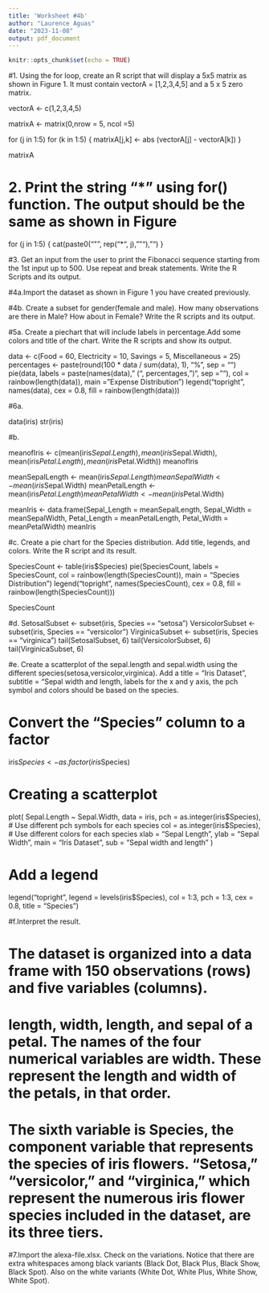 ```yaml
---
title: 'Worksheet #4b'
author: "Laurence Aguas"
date: "2023-11-08"
output: pdf_document
---
```


```r
knitr::opts_chunk$set(echo = TRUE)
```

#1. Using the for loop, create an R script that will display a 5x5 matrix as shown in Figure 1. It must contain vectorA = [1,2,3,4,5] and a 5 x 5 zero matrix.

vectorA <- c(1,2,3,4,5)

matrixA <- matrix(0,nrow = 5, ncol =5)

for (j in 1:5)
  for (k in 1:5)
  {
    matrixA[j,k] <- abs (vectorA[j] - vectorA[k])
  }

matrixA

# 2. Print the string "*" using for() function. The output should be the same as shown in Figure
for (j in 1:5) {
  cat(paste0("\"", rep("*", j), "\""), "\n")
}

#3. Get an input from the user to print the Fibonacci sequence starting from the 1st input up to 500. Use repeat and break statements. Write the R Scripts and its output.


#4a.Import the dataset as shown in Figure 1 you have created previously.


#4b. Create a subset for gender(female and male). How many observations are there in Male? How about in Female? Write the R scripts and its output.


#5a. Create a piechart that will include labels in percentage.Add some colors and title of the chart. Write the R scripts and show its output.

data <- c(Food = 60, Electricity = 10, Savings = 5, Miscellaneous = 25)
percentages <- paste(round(100 * data / sum(data), 1), "%", sep = "")
pie(data, labels = paste(names(data), " (", percentages, ")", sep = ""), col = rainbow(length(data)), main = "Expense Distribution")
legend("topright", names(data), cex = 0.8, fill = rainbow(length(data)))

#6a.


data(iris)
str(iris)

#b.

meanofIris <- c(mean(iris$Sepal.Length), mean(iris$Sepal.Width), mean(iris$Petal.Length), mean(iris$Petal.Width))
meanofIris




meanSepalLength <- mean(iris$Sepal.Length)
meanSepalWidth <- mean(iris$Sepal.Width)
meanPetalLength <- mean(iris$Petal.Length)
meanPetalWidth <- mean(iris$Petal.Width)

meanIris <- data.frame(Sepal_Length = meanSepalLength,
                        Sepal_Width = meanSepalWidth,
                        Petal_Length = meanPetalLength,
                        Petal_Width = meanPetalWidth)
meanIris


#c. Create a pie chart for the Species distribution. Add title, legends, and colors. Write the R script and its result.


SpeciesCount <- table(iris$Species)
pie(SpeciesCount, labels = SpeciesCount, col = rainbow(length(SpeciesCount)), main = "Species Distribution")
legend("topright", names(SpeciesCount), cex = 0.8, fill = rainbow(length(SpeciesCount)))

SpeciesCount

#d.
SetosalSubset <- subset(iris, Species == "setosa")
VersicolorSubset <- subset(iris, Species == "versicolor")
VirginicaSubset <- subset(iris, Species == "virginica")
tail(SetosalSubset, 6)
tail(VersicolorSubset, 6)
tail(VirginicaSubset, 6)

#e. Create a scatterplot of the sepal.length and sepal.width using the different species(setosa,versicolor,virginica). Add a title = “Iris Dataset”, subtitle = “Sepal width and length, labels for the x and y axis, the pch symbol and colors should be based on the species.

# Convert the "Species" column to a factor
iris$Species <- as.factor(iris$Species)

# Creating a scatterplot
plot(
  Sepal.Length ~ Sepal.Width,
  data = iris,
  pch = as.integer(iris$Species),  # Use different pch symbols for each species
  col = as.integer(iris$Species),  # Use different colors for each species
  xlab = "Sepal Length",
  ylab = "Sepal Width",
  main = "Iris Dataset",
  sub = "Sepal width and length"
)

# Add a legend
legend("topright", legend = levels(iris$Species), col = 1:3, pch = 1:3, cex = 0.8, title = "Species")

#f.Interpret the result.

# The dataset is organized into a data frame with 150 observations (rows) and five variables (columns).
# length, width, length, and sepal of a petal. The names of the four numerical variables are width. These represent the length and width of the petals, in that order.
# The sixth variable is Species, the component variable that represents the species of iris flowers. "Setosa," "versicolor," and "virginica," which represent the numerous iris flower species included in the dataset, are its three tiers.

#7.Import the alexa-file.xlsx. Check on the variations. Notice that there are extra whitespaces among black variants (Black Dot, Black Plus, Black Show, Black Spot). Also on the white variants (White Dot, White Plus, White Show, White Spot).






